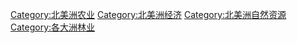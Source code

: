 [[Category:北美洲农业|Category:北美洲农业]]
[[Category:北美洲经济|Category:北美洲经济]]
[[Category:北美洲自然资源|Category:北美洲自然资源]]
[[Category:各大洲林业|Category:各大洲林业]]